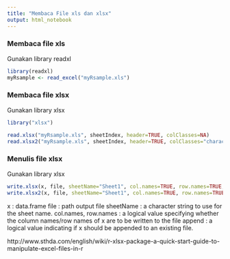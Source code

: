 ```yaml
---
title: "Membaca File xls dan xlsx"
output: html_notebook
---
```


### Membaca file xls

Gunakan library readxl

```r
library(readxl)
myRsample <- read_excel("myRsample.xls")

```


### Membaca file xlsx

Gunakan library xlsx

```r
library("xlsx")

read.xlsx("myRsample.xls", sheetIndex, header=TRUE, colClasses=NA)
read.xlsx2("myRsample.xls", sheetIndex, header=TRUE, colClasses="character")

```

### Menulis file xlsx

Gunakan library xlsx

```r
write.xlsx(x, file, sheetName="Sheet1", col.names=TRUE, row.names=TRUE, append=FALSE)
write.xlsx2(x, file, sheetName="Sheet1", col.names=TRUE, row.names=TRUE, append=FALSE)
```

x : data.frame
file : path output file
sheetName : a character string to use for the sheet name.
col.names, row.names : a logical value specifying whether the column names/row names of x are to be written to the file
append : a logical value indicating if x should be appended to an existing file.


http://www.sthda.com/english/wiki/r-xlsx-package-a-quick-start-guide-to-manipulate-excel-files-in-r